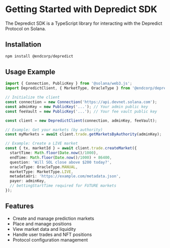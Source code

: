 # Getting Started with Depredict SDK

The Depredict SDK is a TypeScript library for interacting with the Depredict Protocol on Solana.

## Installation

```bash
npm install @endcorp/depredict
```

## Usage Example

```typescript
import { Connection, PublicKey } from '@solana/web3.js';
import DepredictClient, { MarketType, OracleType } from '@endcorp/depredict';

// Initialize the client
const connection = new Connection('https://api.devnet.solana.com');
const adminKey = new PublicKey('...'); // Your admin public key
const feeVault = new PublicKey('...'); // Your fee vault public key

const client = new DepredictClient(connection, adminKey, feeVault);

// Example: Get your markets (by authority)
const myMarkets = await client.trade.getMarketsByAuthority(adminKey);

// Example: Create a LIVE market
const { tx, marketId } = await client.trade.createMarket({
  startTime: Math.floor(Date.now()/1000),
  endTime: Math.floor(Date.now()/1000) + 86400,
  question: 'Will SOL close above $200 today?',
  oracleType: OracleType.MANUAL,
  marketType: MarketType.LIVE,
  metadataUri: 'https://example.com/metadata.json',
  payer: adminKey,
  // bettingStartTime required for FUTURE markets
});
```

## Features

- Create and manage prediction markets
- Place and manage positions
- View market data and liquidity
- Handle user trades and NFT positions
- Protocol configuration management